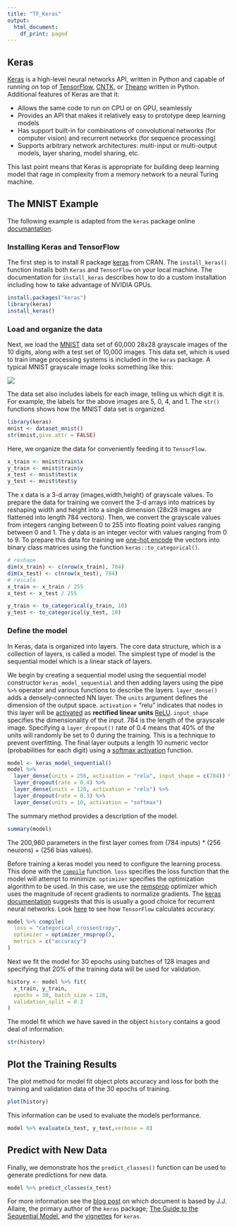 ```yaml
---
title: "TF_Keras"
output:
  html_document:
    df_print: paged
---
```


## Keras
[Keras](https://keras.io/) is a high-level neural networks API, written in Python and capable of running on top of [TensorFlow](https://github.com/tensorflow/tensorflow), [CNTK](https://github.com/Microsoft/cntk), or [Theano](https://github.com/Theano/Theano) written in Python. Additional features of Keras are that it:

* Allows the same code to run on CPU or on GPU, seamlessly
* Provides an API that makes it relatively easy to prototype deep learning models   
* Has support built-in for combinations of convolutional networks (for computer vision) and recurrent networks (for sequence processing)    
* Supports arbitrary network architectures: multi-input or multi-output models, layer sharing, model sharing, etc. 

This last point means that Keras is appropriate for building deep learning model that rage in complexity from a memory network to a neural Turing machine.

## The MNIST Example
The following example is adapted from the `keras` package online [documantation](https://keras.rstudio.com/).

### Installing Keras and TensorFlow
The first step is to install R package [keras](https://cran.r-project.org/package=keras) from CRAN. The `install_keras()` function installs both `Keras` and `TensorFlow` on your local machine. The documentation for `install_keras` describes how to do a custom installation including how to take advantage of NVIDIA GPUs.
```r
install.packages("keras")
library(keras)
install_keras()
```

### Load and organize the data
Next, we load the [MNIST](https://en.wikipedia.org/wiki/MNIST_database) data set of 60,000 28x28 grayscale images of the 10 digits, along with a test set of 10,000 images. This data set, which is used to train image processing systems is included in the `keras` package. A typical MNIST grayscale image looks something like this:

![](MNIST.png)

The data set also includes labels for each image, telling us which digit it is. For example, the labels for the above images are 5, 0, 4, and 1. The `str()` functions shows how the MNIST data set is organized.

```r
library(keras)
mnist <- dataset_mnist()
str(mnist,give.attr = FALSE)
```    

Here, we organize the data for conveniently feeding it to `TensorFlow`.

```r
x_train <- mnist$train$x
y_train <- mnist$train$y
x_test <- mnist$test$x
y_test <- mnist$test$y
```

The x data is a 3-d array (images,width,height) of grayscale values. To prepare the data for training we convert the 3-d arrays into matrices by reshaping width and height into a single dimension (28x28 images are flattened into length 784 vectors). Then, we convert the grayscale values from integers ranging between 0 to 255 into floating point values ranging between 0 and 1. The y data is an integer vector with values ranging from 0 to 9. To prepare this data for training we [one-hot encode](https://www.quora.com/What-is-one-hot-encoding-and-when-is-it-used-in-data-science) the vectors into binary class matrices using the function `keras::to_categorical()`.

```r
# reshape
dim(x_train) <- c(nrow(x_train), 784)
dim(x_test) <- c(nrow(x_test), 784)
# rescale
x_train <- x_train / 255
x_test <- x_test / 255

y_train <- to_categorical(y_train, 10)
y_test <- to_categorical(y_test, 10)
```

### Define the model

In Keras, data is organized into layers. The core data structure, which is a collection of layers, is called a model. The simplest type of model is the sequential model which is a linear stack of layers.

We begin by creating a sequential model using the sequential model constructor `keras_model_sequential` and then adding layers using the pipe `%>%` operator and various functions to describe the layers. `layer_dense()` adds a densely-connected NN layer. The `units` argument defines the dimension of the output space. `activation` = "relu" indicates that nodes in this layer will be [activated](https://en.wikipedia.org/wiki/Activation_function) as **rectified linear units** [ReLU](https://en.wikipedia.org/wiki/Rectifier_(neural_networks)). `input_shape` specifies the dimensionality of the input. 784 is the length of the grayscale image. Specifying a `layer_dropout()` rate of 0.4 means that 40% of the units will randomly be set to 0 during the training. This is a technique to prevent overfitting. The final layer outputs a length 10 numeric vector (probabilities for each digit) using a [softmax activation](https://en.wikipedia.org/wiki/Softmax_function) function.

```r
model <- keras_model_sequential() 
model %>% 
  layer_dense(units = 256, activation = "relu", input_shape = c(784)) %>% 
  layer_dropout(rate = 0.4) %>% 
  layer_dense(units = 128, activation = "relu") %>%
  layer_dropout(rate = 0.3) %>%
  layer_dense(units = 10, activation = "softmax")
```  

The summary method provides a description of the model.
```r
summary(model)
```
The 200,960 parameters in the first layer comes from (784 inputs) * (256 neurons) + (256 bias values).

Before training a keras model you need to configure the learning process. This done with the [`compile`](https://faroit.github.io/keras-docs/1.0.1/getting-started/sequential-model-guide/) function. `loss` specifies the loss function that the model will attempt to minimize. `optimizer` specifies the optimization algorithm to be used. In this case, we use the [remsprop](http://climin.readthedocs.io/en/latest/rmsprop.html) optimizer which uses the magnitude of recent gradients to normalize gradients. The [keras documentation](https://keras.io/optimizers/) suggests that this is usually a good choice for recurrent neural networks. Look [here](https://www.tensorflow.org/api_docs/python/tf/metrics/accuracy) to see how `TensorFlow` calculates accuracy.

```r
model %>% compile(
  loss = "categorical_crossentropy",
  optimizer = optimizer_rmsprop(),
  metrics = c("accuracy")
)
```

Next we fit the model for 30 epochs using batches of 128 images and specifying that 20% of the training data will be used for validation.
```r
history <- model %>% fit(
  x_train, y_train, 
  epochs = 30, batch_size = 128, 
  validation_split = 0.2
)
```

The model fit which we have saved in the object `history` contains a good deal of information.

```r
str(history)
```

## Plot the Training Results

The plot method for model fit object plots accuracy and loss for both the training and validation data of the 30 epochs of training.
```r
plot(history)
```
This information can be used to evaluate the models performance.
```r
model %>% evaluate(x_test, y_test,verbose = 0)
```

## Predict with New Data
Finally, we demonstrate hos the `predict_classes()` function can be used to generate predictions for new data.
```r
model %>% predict_classes(x_test)
```

For more information see the [blog post](https://blog.rstudio.com/2017/09/05/keras-for-r/) on which document is based by J.J. Allaire, the primary author of the `keras` package; [The Guide to the Sequential Model](https://keras.rstudio.com/articles/sequential_model.html), and the [vignettes](https://CRAN.R-project.org/package=keras) for `keras`.







